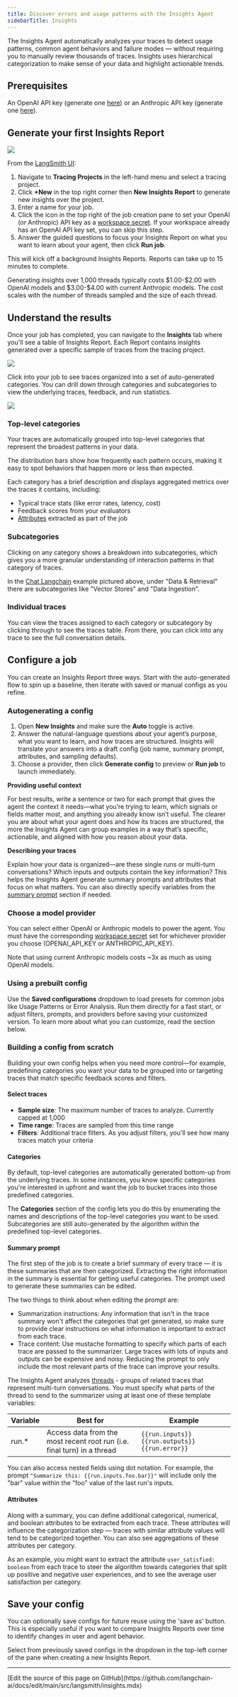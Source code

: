 ```yaml
---
title: Discover errors and usage patterns with the Insights Agent
sidebarTitle: Insights
---
```


The Insights Agent automatically analyzes your traces to detect usage patterns, common agent behaviors and failure modes — without requiring you to manually review thousands of traces.
Insights uses hierarchical categorization to make sense of your data and highlight actionable trends.

## Prerequisites

An OpenAI API key (generate one [here](https://platform.openai.com/account/api-keys)) or an Anthropic API key (generate one [here](https://console.anthropic.com/settings/keys)).

## Generate your first Insights Report

<Frame caption="Auto configuration flow for Insights Agent"><img src="/langsmith/images/insights-autogenerate-config.png" /> </Frame>

From the [LangSmith UI](https://smith.langchain.com):

1. Navigate to **Tracing Projects** in the left-hand menu and select a tracing project.
2. Click **+New** in the top right corner then **New Insights Report** to generate new insights over the project.
3. Enter a name for your job.
4. Click the <Icon icon="key" /> icon in the top right of the job creation pane to set your OpenAI (or Anthropic) API key as a [workspace secret](/langsmith/administration-overview#workspaces). If your workspace already has an OpenAI API key set, you can skip this step.
5. Answer the guided questions to focus your Insights Report on what you want to learn about your agent, then click **Run job**.

This will kick off a background Insights Reports. Reports can take up to 15 minutes to complete.

<Note>Generating insights over 1,000 threads typically costs \$1.00-\$2.00 with OpenAI models and \$3.00-\$4.00 with current Anthropic models. The cost scales with the number of threads sampled and the size of each thread.</Note>

## Understand the results
Once your job has completed, you can navigate to the **Insights** tab where you'll see a table of Insights Report. Each Report contains insights generated over a specific sample of traces from the tracing project.

<Frame caption="Insights Reports for a single tracing project"><img src="/langsmith/images/insights-job-results.png" /> </Frame>

Click into your job to see traces organized into a set of auto-generated categories.
You can drill down through categories and subcategories to view the underlying traces, feedback, and run statistics.

<Frame caption="Common topics of conversations with the https://chat.langchain.com chatbot"><img src="/langsmith/images/insights-nav.gif" /> </Frame>

### Top-level categories
Your traces are automatically grouped into top-level categories that represent the broadest patterns in your data.

The distribution bars show how frequently each pattern occurs, making it easy to spot behaviors that happen more or less than expected.

Each category has a brief description and displays aggregated metrics over the traces it contains, including:
- Typical trace stats (like error rates, latency, cost)
- Feedback scores from your evaluators
- [Attributes](#attributes) extracted as part of the job

### Subcategories
Clicking on any category shows a breakdown into subcategories, which gives you a more granular understanding of interaction patterns in that category of traces.

In the [Chat Langchain](https://chat.langchain.com) example pictured above, under "Data & Retrieval" there are subcategories like "Vector Stores" and "Data Ingestion".

### Individual traces
You can view the traces assigned to each category or subcategory by clicking through to see the traces table. From there, you can click into any trace to see the full conversation details.

## Configure a job
You can create an Insights Report three ways. Start with the auto-generated flow to spin up a baseline, then iterate with saved or manual configs as you refine.

### Autogenerating a config
1. Open **New Insights** and make sure the **Auto** toggle is active.
2. Answer the natural-language questions about your agent’s purpose, what you want to learn, and how traces are structured. Insights will translate your answers into
a draft config (job name, summary prompt, attributes, and sampling defaults).
3. Choose a provider, then click **Generate config** to preview or **Run job** to launch immediately.

**Providing useful context**

For best results, write a sentence or two for each prompt that gives the agent the context it needs—what you’re trying to learn, which signals or fields matter most, and anything you
already know isn’t useful. The clearer you are about what your agent does and how its traces are structured, the more the Insights Agent can group examples in a way
that’s specific, actionable, and aligned with how you reason about your data.

**Describing your traces**

Explain how your data is organized—are these single runs or multi-turn conversations? Which inputs and outputs contain the key information? This helps the Insights Agent generate summary prompts and attributes that focus on what matters. You can also directly specify variables from the [summary prompt](#summary-prompt) section if needed.

### Choose a model provider

You can select either OpenAI or Anthropic models to power the agent. You must have the corresponding [workspace secret](/langsmith/administration-overview#workspaces) set for whichever provider you choose (OPENAI_API_KEY or ANTHROPIC_API_KEY).

Note that using current Anthropic models costs ~3x as much as using OpenAI models.

### Using a prebuilt config
Use the **Saved configurations** dropdown to load presets for common jobs like Usage Patterns or Error Analysis. Run them directly for a fast start, or adjust
filters, prompts, and providers before saving your customized version. To learn more about what you can customize, read the section below.

### Building a config from scratch
Building your own config helps when you need more control—for example, predefining categories you want your data to be grouped into or targeting traces that match specific feedback scores and filters.

#### Select traces
- **Sample size**: The maximum number of traces to analyze. Currently capped at 1,000
- **Time range**: Traces are sampled from this time range
- **Filters**: Additional trace filters. As you adjust filters, you'll see how many traces match your criteria

#### Categories
By default, top-level categories are automatically generated bottom-up from the underlying traces.
In some instances, you know specific categories you're interested in upfront and want the job to bucket traces into those predefined categories.

The **Categories** section of the config lets you do this by enumerating the names and descriptions of the top-level categories you want to be used.
Subcategories are still auto-generated by the algorithm within the predefined top-level categories.

#### Summary prompt
The first step of the job is to create a brief summary of every trace — it is these summaries that are then categorized.
Extracting the right information in the summary is essential for getting useful categories.
The prompt used to generate these summaries can be edited.

The two things to think about when editing the prompt are:
- Summarization instructions: Any information that isn't in the trace summary won't affect the categories that get generated, so make sure to provide clear instructions on what information is important to extract from each trace.
- Trace content: Use mustache formatting to specify which parts of each trace are passed to the summarizer. Large traces with lots of inputs and outputs can be expensive and noisy. Reducing the prompt to only include the most relevant parts of the trace can improve your results.

The Insights Agent analyzes [threads](https://docs.langchain.com/langsmith/threads) - groups of related traces that represent multi-turn conversations. You must specify what parts of the thread to send to the summarizer using at least one of
these template variables:

| Variable | Best for | Example |
| --- | --- | --- |
| run.* | Access data from the most recent root run (i.e. final turn) in a thread | `{{run.inputs}}` `{{run.outputs}}` `{{run.error}}`|

You can also access nested fields using dot notation. For example, the prompt `"Summarize this: {{run.inputs.foo.bar}}"` will include only the "bar" value within the "foo" value of the last run's inputs.


#### Attributes
Along with a summary, you can define additional categorical, numerical, and boolean attributes to be extracted from each trace.
These attributes will influence the categorization step — traces with similar attribute values will tend to be categorized together.
You can also see aggregations of these attributes per category.

As an example, you might want to extract the attribute `user_satisfied: boolean` from each trace to steer the algorithm towards categories that split up positive and negative user experiences, and to see the average user satisfaction per category.

## Save your config

You can optionally save configs for future reuse using the 'save as' button.
This is especially useful if you want to compare Insights Reports over time to identify changes in user and agent behavior.

Select from previously saved configs in the dropdown in the top-left corner of the pane when creating a new Insights Report.

---

<Callout icon="pen-to-square" iconType="regular">
  [Edit the source of this page on GitHub](https://github.com/langchain-ai/docs/edit/main/src/langsmith/insights.mdx)
</Callout>
